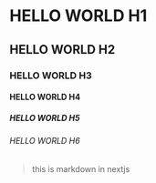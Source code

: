 
# HELLO WORLD H1
## HELLO WORLD H2
### HELLO WORLD H3
#### HELLO WORLD H4
##### HELLO WORLD H5
###### HELLO WORLD H6

> this is markdown in nextjs
